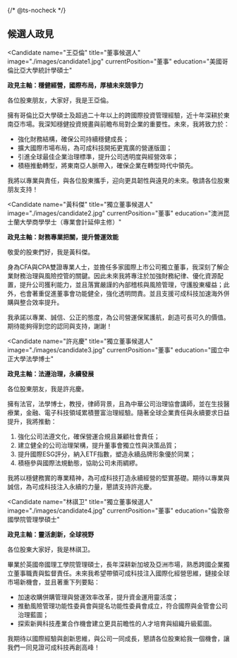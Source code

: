 {/* @ts-nocheck */}

<Section>

## 候選人政見

<SwipeInMobile className='grid lg:grid-cols-2 gap-4 max-w-full'>

<Candidate
  name="王亞倫"
  title="董事候選人"
  image="./images/candidate1.jpg"
  currentPosition="董事"
  education="美國哥倫比亞大學統計學碩士"
>
**政見主軸：穩健經營，國際布局，厚植未來競爭力**

各位股東朋友，大家好，我是王亞倫。

擁有哥倫比亞大學碩士及超過二十年以上的跨國際投資管理經驗，近十年深耕於東南亞市場。我深知穩健投資規畫與前瞻布局對企業的重要性。未來，我將致力於：

- 強化財務結構，確保公司持續穩健成長；
- 擴大國際市場布局，為可成科技開拓更寬廣的營運版圖；
- 引進全球最佳企業治理標準，提升公司透明度與經營效率；
- 積極推動轉型，將東南亞人脈帶入，確保企業在轉型時代中領先。

我將以專業與責任，與各位股東攜手，迎向更具韌性與遠見的未來。敬請各位股東朋友支持！ 
</Candidate>

<Candidate
  name="黃科傑"
  title="獨立董事候選人"
  image="./images/candidate2.jpg"
  currentPosition="董事"
  education="澳洲昆士蘭大學商學學士（專業會計延伸主修）"
>
**政見主軸：財務專業把關，提升營運效能**

敬愛的股東們好，我是黃科傑。

身為CFA與CPA雙證專業人士，並擔任多家國際上市公司獨立董事，我深刻了解企業財務治理與風險控管的關鍵。因此未來我將專注於加強財務紀律、優化資源配置，提升公司獲利能力，並且落實嚴謹的內部稽核與風險管理，守護股東權益；此外，也會著重促進董事會功能健全，強化透明問責。並且支援可成科技加速海外併購與整合效率提升。

我承諾以專業、誠信、公正的態度，為公司營運保駕護航，創造可長可久的價值。期待能夠得到您的認同與支持，謝謝！ 
</Candidate>

<Candidate
  name="許兆慶"
  title="獨立董事候選人"
  image="./images/candidate3.jpg"
  currentPosition="董事"
  education="國立中正大學法學博士"
>
**政見主軸：法遵治理，永續發展**

各位股東朋友，我是許兆慶。

擁有法官，法學博士，教授，律師背景，且為中華公司治理協會講師，並在生技醫療業，金融、電子科技領域累積豐富治理經驗。隨著全球企業責任與永續要求日益提升，我將推動：

1. 強化公司法遵文化，確保營運合規且兼顧社會責任；
2. 建立健全的公司治理架構，提升董事會獨立性與決策品質；
3. 提升國際ESG評分，納入ETF指數，塑造永續品牌形象優於同業；
4. 積極參與國際法規動態，協助公司未雨綢繆。

我將以穩健務實的專業精神，為可成科技打造永續經營的堅實基礎。期待以專業與誠信，為可成科技注入永續的力量，懇請支持許兆慶。
</Candidate>

<Candidate
  name="林祺卫"
  title="獨立董事候選人"
  image="./images/candidate4.jpg"
  currentPosition="董事"
  education="倫敦帝國學院管理學碩士"
>
**政見主軸：靈活創新，全球視野**

各位股東大家好，我是林祺卫。

畢業於英國帝國理工學院管理碩士，長年深耕新加坡及亞洲市場，熟悉跨國企業獨立董事職責與監督責任。未來我希望帶領可成科技注入國際化經營思維，鏈接全球市場新機會，並且著重下列要點：

- 加速收購併購管理與營運效率改革，提升資金運用靈活度；
- 推動風險管理功能性委員會與提名功能性委員會成立，符合國際與金管會公司治理藍圖；
- 探索新興科技產業合作機會建立更具前瞻性的人才培育與組織升級藍圖。

我期待以國際經驗與創新思維，與公司一同成長，懇請各位股東給我一個機會，讓我們一同見證可成科技再創高峰！

</Candidate>

</SwipeInMobile>

</Section>
